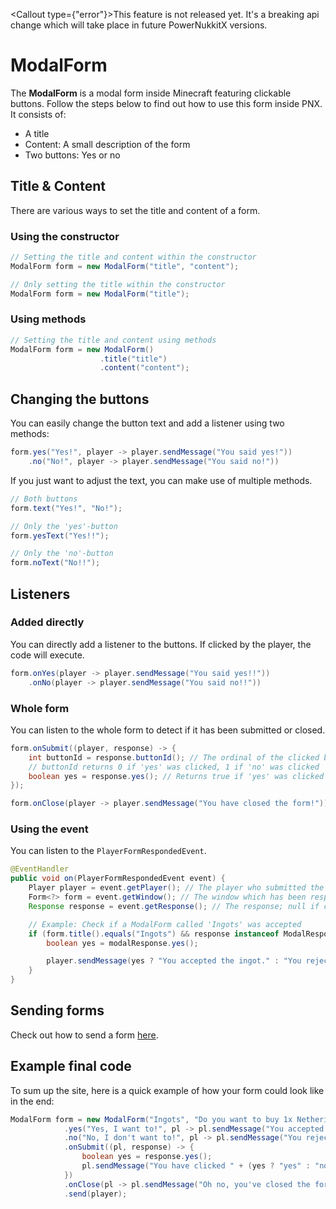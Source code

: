 
<Callout type={"error"}>This feature is not released yet. It's a breaking api change which will take place in future PowerNukkitX versions.</Callout>

# ModalForm
The **ModalForm** is a modal form inside Minecraft featuring clickable buttons. Follow the steps below to find out how to use this form inside PNX.
It consists of:
- A title
- Content: A small description of the form
- Two buttons: Yes or no

## Title & Content
There are various ways to set the title and content of a form.

### Using the constructor
```java
// Setting the title and content within the constructor
ModalForm form = new ModalForm("title", "content");
```
```java
// Only setting the title within the constructor
ModalForm form = new ModalForm("title");
```

### Using methods
```java
// Setting the title and content using methods
ModalForm form = new ModalForm()
                    .title("title")
                    .content("content");
```

## Changing the buttons
You can easily change the button text and add a listener using two methods:
```java
form.yes("Yes!", player -> player.sendMessage("You said yes!"))
    .no("No!", player -> player.sendMessage("You said no!"))
```

If you just want to adjust the text, you can make use of multiple methods.
```java
// Both buttons
form.text("Yes!", "No!");

// Only the 'yes'-button
form.yesText("Yes!!");

// Only the 'no'-button
form.noText("No!!");
```

## Listeners

### Added directly
You can directly add a listener to the buttons. If clicked by the player, the code will execute.
```java
form.onYes(player -> player.sendMessage("You said yes!!"))
    .onNo(player -> player.sendMessage("You said no!!"))
```

### Whole form
You can listen to the whole form to detect if it has been submitted or closed.
```java
form.onSubmit((player, response) -> {
    int buttonId = response.buttonId(); // The ordinal of the clicked button (-1 if invalid)
    // buttonId returns 0 if 'yes' was clicked, 1 if 'no' was clicked
    boolean yes = response.yes(); // Returns true if 'yes' was clicked
});

form.onClose(player -> player.sendMessage("You have closed the form!"));
```

### Using the event
You can listen to the `PlayerFormRespondedEvent`.
```java
@EventHandler
public void on(PlayerFormRespondedEvent event) {
    Player player = event.getPlayer(); // The player who submitted the form
    Form<?> form = event.getWindow(); // The window which has been responded to
    Response response = event.getResponse(); // The response; null if closed

    // Example: Check if a ModalForm called 'Ingots' was accepted
    if (form.title().equals("Ingots") && response instanceof ModalResponse modalResponse) { // Using instanceof, we also make sure it wasn't closed
        boolean yes = modalResponse.yes();

        player.sendMessage(yes ? "You accepted the ingot." : "You rejected the ingot.");
    }
}
```

## Sending forms
Check out how to send a form <a href="./generic">here</a>.

## Example final code
To sum up the site, here is a quick example of how your form could look like in the end:
```java
ModalForm form = new ModalForm("Ingots", "Do you want to buy 1x Netherite Ingot for $1000?")
            .yes("Yes, I want to!", pl -> pl.sendMessage("You accepted the offer!"))
            .no("No, I don't want to!", pl -> pl.sendMessage("You rejected the offer."))
            .onSubmit((pl, response) -> {
                boolean yes = response.yes();
                pl.sendMessage("You have clicked " + (yes ? "yes" : "no"));
            })
            .onClose(pl -> pl.sendMessage("Oh no, you've closed the form!"))
            .send(player);
```
